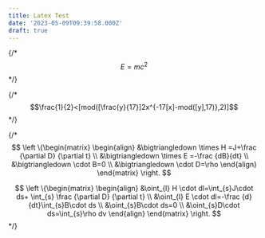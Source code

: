 ```yaml
---
title: Latex Test
date: '2023-05-09T09:39:58.000Z'
draft: true
---
```


{/* $$E = mc^2$$ */}

{/* $$\frac{1}{2}<[mod([\frac{y}{17}]2x^{-17[x]-mod([y],17)},2)]$$ */}

{/* $$
\left
\{\begin{matrix}
\begin{align}
&\bigtriangledown \times H =J+\frac {\partial D} {\partial t} \\
&\bigtriangledown \times E =-\frac {dB}{dt} \\
&\bigtriangledown \cdot B=0 \\
&\bigtriangledown \cdot D=\rho
\end{align}
\end{matrix}
\right.
$$

$$
\left
\{\begin{matrix}
\begin{align}
&\oint_{l} H \cdot dl=\int_{s}J\cdot ds+ \int_{s} \frac {\partial D} {\partial t} \\
&\oint_{l} E \cdot dl=-\frac {d}{dt}\int_{s}B\cdot ds \\
&\oint_{s}B\cdot ds=0 \\
&\oint_{s}D\cdot ds=\int_{s}\rho dv
\end{align}
\end{matrix}
\right.
$$ */}
